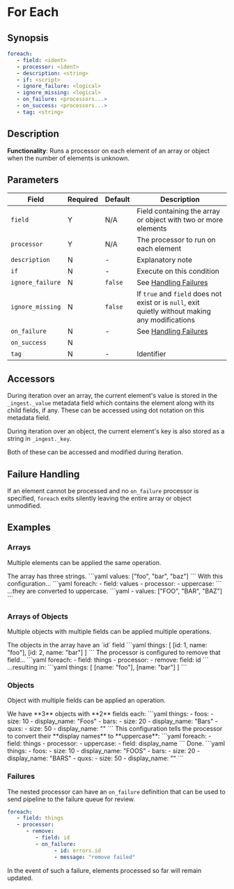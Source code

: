 # For Each

## Synopsis

```yaml {2-3}
foreach:
   - field: <ident>
   - processor: <ident>
   - description: <string>
   - if: <script>
   - ignore_failure: <logical>
   - ignore_missing: <logical>
   - on_failure: <processors...>
   - on_success: <processors...>
   - tag: <string>
```

## Description

**Functionality**: Runs a processor on each element of an array or object when the number of elements is unknown.

## Parameters

|Field|Required|Default|Description|
|---|---|---|---|
|`field`|Y|N/A|Field containing the array or object with two or more elements|
|`processor`|Y|N/A|The processor to run on each element|
|`description`|N|-|Explanatory note|
|`if`|N|-|Execute on this condition|
|`ignore_failure`|N|`false`|See [Handling Failures](../handling-failures.mdx)|
|`ignore_missing`|N|`false`|If `true` and `field` does not exist or is `null`, exit quietly without making any modifications|
|`on_failure`|N|-|See [Handling Failures](../handling-failures.mdx)|
|`on_success`|N|||
|`tag`|N|-|Identifier|

## Accessors

During iteration over an array, the current element's value is stored in the `_ingest._value` metadata field which contains the element along with its child fields, if any. These can be accessed using dot notation on this metadata field.

During iteration over an object, the current element's key is also stored as a string in `_ingest._key`.

Both of these can be accessed and modified during iteration.

## Failure Handling

If an element cannot be processed and no `on_failure` processor is specified, `foreach` exits silently leaving the entire array or object unmodified.

## Examples

### Arrays

Multiple elements can be applied the same operation.

<ExampleTable>
   <Description>
      The array has three strings.
   </Description>
   <SampleCode>
      ```yaml
      values: ["foo", "bar", "baz"]
      ```
   </SampleCode>
   <Description>
      With this configuration...
   </Description>
   <SampleCode>
      ```yaml
      foreach:
         - field: values
         - processor:
            - uppercase:
      ```
   </SampleCode>
   <Description>
      ...they are converted to uppercase.
   </Description>
   <SampleCode>
      ```yaml
      - values: ["FOO", "BAR", "BAZ"]
      ```
   </SampleCode>
</ExampleTable>

### Arrays of Objects

 Multiple objects with multiple fields can be applied multiple operations.

<ExampleTable>
   <Description>
      The objects in the array have an `id` field
   </Description>
   <SampleCode>
      ```yaml
      things: [
         [id: 1, name: "foo"],
         [id: 2, name: "bar"]
      ]
      ```
   </SampleCode>
   <Description>
      The processor is configured to remove that field...
   </Description>
   <SampleCode>
      ```yaml
      foreach:
         - field: things
         - processor:
            - remove:
               field: id
      ```
   </SampleCode>
   <Description>
      ...resulting in:
   </Description>
   <SampleCode>
      ```yaml
      things: [
         [name: "foo"],
         [name: "bar"]
      ]
      ```
   </SampleCode>
</ExampleTable>

### Objects

Object with multiple fields can be applied an operation.

<ExampleTable>
   <Description>
      We have **3** objects with **2** fields each:
   </Description>
   <SampleCode>
   ```yaml
   things:
      - foos:
         - size: 10
         - display_name: "Foos"
      - bars:
         - size: 20
         - display_name: "Bars"
      - quxs:
         - size: 50
         - display_name: ""
   ```
   </SampleCode>
   <Description>
      This configuration tells the processor to convert their **display names** to **uppercase**:
   </Description>
   <SampleCode>
      ```yaml
      foreach:
         - field: things
         - processor:
            - uppercase:
               - field: display_name
      ```
   </SampleCode>
   <Description>
      Done.
   </Description>
   <SampleCode>
      ```yaml
      things:
         - foos:
            - size: 10
            - display_name: "FOOS"
         - bars:
            - size: 20
            - display_name: "BARS"
         - quxs:
            - size: 50
            - display_name: ""
      ```
   </SampleCode>
</ExampleTable>

### Failures

The nested processor can have an `on_failure` definition that can be used to send pipeline to the failure queue for review.

```yaml
foreach:
   - field: things
   - processor:
      - remove:
         - field: id
         - on_failure:
               - id: errors.id
               - message: "remove failed"
```

In the event of such a failure, elements processed so far will remain updated.
